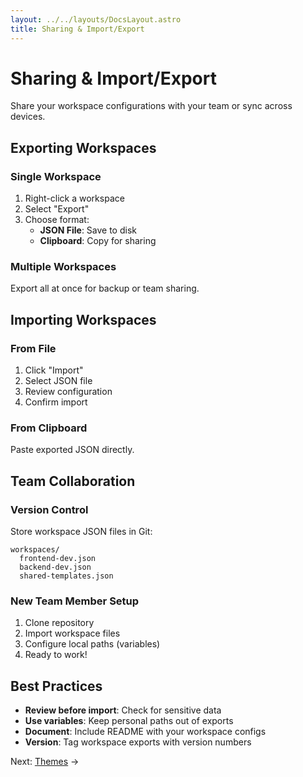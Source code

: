 ```yaml
---
layout: ../../layouts/DocsLayout.astro
title: Sharing & Import/Export
---
```


# Sharing & Import/Export

Share your workspace configurations with your team or sync across devices.

## Exporting Workspaces

### Single Workspace
1. Right-click a workspace
2. Select "Export"
3. Choose format:
   - **JSON File**: Save to disk
   - **Clipboard**: Copy for sharing

### Multiple Workspaces
Export all at once for backup or team sharing.

## Importing Workspaces

### From File
1. Click "Import"
2. Select JSON file
3. Review configuration
4. Confirm import

### From Clipboard
Paste exported JSON directly.

## Team Collaboration

### Version Control
Store workspace JSON files in Git:
```
workspaces/
  frontend-dev.json
  backend-dev.json
  shared-templates.json
```

### New Team Member Setup
1. Clone repository
2. Import workspace files
3. Configure local paths (variables)
4. Ready to work!

## Best Practices

- **Review before import**: Check for sensitive data
- **Use variables**: Keep personal paths out of exports
- **Document**: Include README with your workspace configs
- **Version**: Tag workspace exports with version numbers

Next: [Themes](/docs/themes) →
